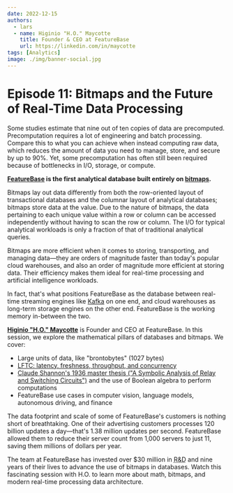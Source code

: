 ```yaml
---
date: 2022-12-15
authors:
  - lars
  - name: Higinio "H.O." Maycotte
    title: Founder & CEO at FeatureBase
    url: https://linkedin.com/in/maycotte
tags: [Analytics]
image: ./img/banner-social.jpg
---
```


# Episode 11: Bitmaps and the Future of Real-Time Data Processing

Some studies estimate that nine out of ten copies of data are precomputed. Precomputation requires a lot of engineering and batch processing. Compare this to what you can achieve when instead computing raw data, which reduces the amount of data you need to manage, store, and secure by up to 90%. Yet, some precomputation has often still been required because of bottlenecks in I/O, storage, or compute.

**[FeatureBase](https://featurebase.com) is the first analytical database built entirely on [bitmaps](https://featurebase.com/blog/bitmaps-making-real-time-analytics-real).**

Bitmaps lay out data differently from both the row-oriented layout of transactional databases and the columnar layout of analytical databases; bitmaps store data at the value. Due to the nature of bitmaps, the data pertaining to each unique value within a row or column can be accessed independently without having to scan the row or column. The I/O for typical analytical workloads is only a fraction of that of traditional analytical queries.

Bitmaps are more efficient when it comes to storing, transporting, and managing data—they are orders of magnitude faster than today's popular cloud warehouses, and also an order of magnitude more efficient at storing data. Their efficiency makes them ideal for real-time processing and artificial intelligence workloads.

In fact, that's what positions FeatureBase as the database between real-time streaming engines like [Kafka](https://kafka.apache.org) on one end, and cloud warehouses as long-term storage engines on the other end. FeatureBase is the working memory in-between the two.

[**Higinio "H.O." Maycotte**](https://linkedin.com/in/maycotte) is Founder and CEO at FeatureBase. In this session, we explore the mathematical pillars of databases and bitmaps. We cover:

- Large units of data, like "brontobytes" (1027 bytes)
- [LFTC: latency, freshness, throughput, and concurrency](https://featurebase.com/blog/featurebase-technical-white-paper)
- [Claude Shannon's 1936 master thesis ("A Symbolic Analysis of Relay and Switching Circuits")](https://en.wikipedia.org/wiki/A_Symbolic_Analysis_of_Relay_and_Switching_Circuits) and the use of Boolean algebra to perform computations
- FeatureBase use cases in computer vision, language models, autonomous driving, and finance

The data footprint and scale of some of FeatureBase's customers is nothing short of breathtaking. One of their advertising customers processes 120 billion updates a day—that's 1.38 million updates per second. FeatureBase allowed them to reduce their server count from 1,000 servers to just 11, saving them millions of dollars per year.

The team at FeatureBase has invested over $30 million in <abbr title="research and development">R&D</abbr> and nine years of their lives to advance the use of bitmaps in databases. Watch this fascinating session with H.O. to learn more about math, bitmaps, and modern real-time processing data architecture.

<YoutubeEmbed id="-XhLVZtlKmM" title="Episode 11: Bitmaps and the Future of Real-Time Data Processing" />
